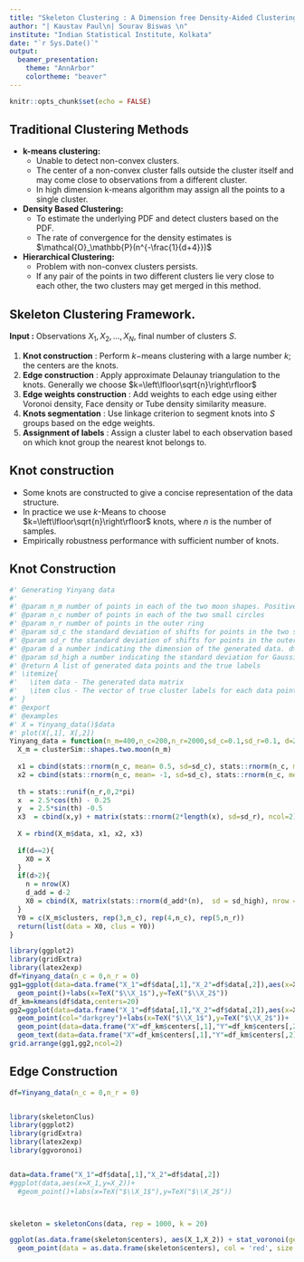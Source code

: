 ```yaml
---
title: "Skeleton Clustering : A Dimension free Density-Aided Clustering"
author: "| Kaustav Paul\n| Sourav Biswas \n"
institute: "Indian Statistical Institute, Kolkata"
date: "`r Sys.Date()`"
output: 
  beamer_presentation:
    theme: "AnnArbor"
    colortheme: "beaver"
---
```


```r
knitr::opts_chunk$set(echo = FALSE)
```

## Traditional Clustering Methods

-   **k-means clustering:**
    -   Unable to detect non-convex clusters.
    -   The center of a non-convex cluster falls outside the cluster itself and may come close to observations from a different cluster.
    -   In high dimension k-means algorithm may assign all the points to a single cluster.
-   **Density Based Clustering:**
    -   To estimate the underlying PDF and detect clusters based on the PDF.
    -   The rate of convergence for the density estimates is $\mathcal{O}_\mathbb{P}(n^{-\frac{1}{d+4}})$
-   **Hierarchical Clustering:**
    -   Problem with non-convex clusters persists.
    -   If any pair of the points in two different clusters lie very close to each other, the two clusters may get merged in this method. 

## Skeleton Clustering Framework.

**Input :** Observations $X_1,X_2,\ldots,X_N$, final number of clusters $S$.

1.  **Knot construction** : Perform $k-$means clustering with a large number $k$; the centers are the knots.
2.  **Edge construction** : Apply approximate Delaunay triangulation to the knots. Generally we choose $k=\left\lfloor\sqrt{n}\right\rfloor$
3.  **Edge weights construction** : Add weights to each edge using either Voronoi density, Face density or Tube density similarity measure.
4.  **Knots segmentation** : Use linkage criterion to segment knots into $S$ groups based on the edge weights.
5.  **Assignment of labels** : Assign a cluster label to each observation based on which knot group the nearest knot belongs to.



## Knot construction

-   Some knots are constructed to give a concise representation of the data structure.
-   In practice we use $k$-Means to choose $k=\left\lfloor\sqrt{n}\right\rfloor$ knots, where $n$ is the number of samples.
-   Empirically robustness performance with sufficient number of knots.

## Knot Construction

```r
#' Generating Yinyang data
#'
#' @param n_m number of points in each of the two moon shapes. Positive integer value or vector with length=2
#' @param n_c number of points in each of the two small circles
#' @param n_r number of points in the outer ring
#' @param sd_c the standard deviation of shifts for points in the two small circles
#' @param sd_r the standard deviation of shifts for points in the outer ring
#' @param d a number indicating the dimension of the generated data. d>2 dimensions are filled with independent Gaussian noises
#' @param sd_high a number indicating the standard deviation for Gaussian noises in the higher dimensions
#' @return A list of generated data points and the true labels
#' \itemize{
#'   \item data - The generated data matrix
#'   \item clus - The vector of true cluster labels for each data point
#' }
#' @export
#' @examples
#' X = Yinyang_data()$data
#' plot(X[,1], X[,2])
Yinyang_data = function(n_m=400,n_c=200,n_r=2000,sd_c=0.1,sd_r=0.1, d=2, sd_high=0.1){
  X_m = clusterSim::shapes.two.moon(n_m)
  
  x1 = cbind(stats::rnorm(n_c, mean= 0.5, sd=sd_c), stats::rnorm(n_c, mean= -1.5, sd=sd_c))
  x2 = cbind(stats::rnorm(n_c, mean= -1, sd=sd_c), stats::rnorm(n_c, mean= 0.5, sd=sd_c))
  
  th = stats::runif(n_r,0,2*pi)
  x  = 2.5*cos(th) - 0.25
  y  = 2.5*sin(th) -0.5
  x3  = cbind(x,y) + matrix(stats::rnorm(2*length(x), sd=sd_r), ncol=2)
  
  X = rbind(X_m$data, x1, x2, x3)
  
  if(d==2){
    X0 = X
  }
  if(d>2){
    n = nrow(X)
    d_add = d-2
    X0 = cbind(X, matrix(stats::rnorm(d_add*(n),  sd = sd_high), nrow = n))
  }
  Y0 = c(X_m$clusters, rep(3,n_c), rep(4,n_c), rep(5,n_r))
  return(list(data = X0, clus = Y0))
}

library(ggplot2)
library(gridExtra)
library(latex2exp)
df=Yinyang_data(n_c = 0,n_r = 0)
gg1=ggplot(data=data.frame("X_1"=df$data[,1],"X_2"=df$data[,2]),aes(x=X_1,y=X_2))+
  geom_point()+labs(x=TeX("$\\X_1$"),y=TeX("$\\X_2$"))
df_km=kmeans(df$data,centers=20)
gg2=ggplot(data=data.frame("X_1"=df$data[,1],"X_2"=df$data[,2]),aes(x=X_1,y=X_2))+
  geom_point(col="darkgrey")+labs(x=TeX("$\\X_1$"),y=TeX("$\\X_2$"))+
  geom_point(data=data.frame("X"=df_km$centers[,1],"Y"=df_km$centers[,2]),aes(x=X,y=Y),col="red",size=2)+
  geom_text(data=data.frame("X"=df_km$centers[,1],"Y"=df_km$centers[,2],"l"=1:20),aes(x=X,y=Y,label=l,hjust=-0.1,vjust=-0.5))
grid.arrange(gg1,gg2,ncol=2)

```


## Edge Construction

```r
df=Yinyang_data(n_c = 0,n_r = 0)


library(skeletonClus)
library(ggplot2)
library(gridExtra)
library(latex2exp)
library(ggvoronoi)


data=data.frame("X_1"=df$data[,1],"X_2"=df$data[,2])
#ggplot(data,aes(x=X_1,y=X_2))+
  #geom_point()+labs(x=TeX("$\\X_1$"),y=TeX("$\\X_2$"))




```
```r
skeleton = skeletonCons(data, rep = 1000, k = 20)

ggplot(as.data.frame(skeleton$centers), aes(X_1,X_2)) + stat_voronoi(geom = "path", lty = 2) +geom_point(data = data, col = 'darkgrey', size = 2) + 
  geom_point(data = as.data.frame(skeleton$centers), col = 'red', size = 4)
```


